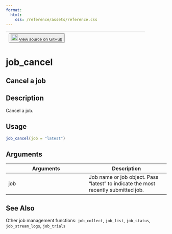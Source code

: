 ```yaml
---
format:
  html:
    css: /reference/assets/reference.css
---
```


| <button class="button"> ![](/reference/assets/GitHub-Mark-32px.png){width="20"} [View source on GitHub](NULL/blob/main/R/jobs.R#L216) </button> |
|:------------------------------:|:--------------------------------------:|

# job_cancel

## Cancel a job

## Description
Cancel a job. 


## Usage
```r
job_cancel(job = "latest") 
```

## Arguments
|Arguments|Description|
|---|---|
| job | Job name or job object. Pass "latest" to indicate the most recently submitted job. |






## See Also
Other job management functions: `job_collect`,   `job_list`, `job_status`,   `job_stream_logs`, `job_trials`

